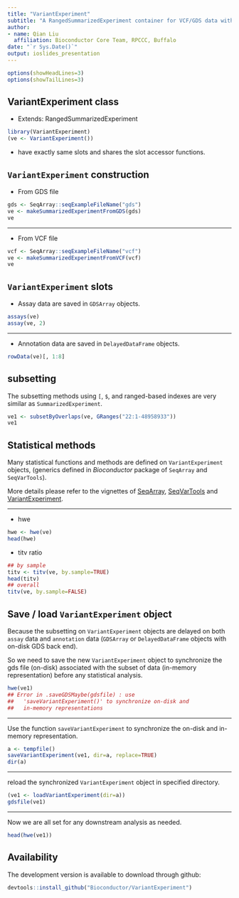 ```yaml
--- 
title: "VariantExperiment"
subtitle: "A RangedSummarizedExperiment container for VCF/GDS data with GDS back-end"
author: 
- name: Qian Liu
  affiliation: Bioconductor Core Team, RPCCC, Buffalo
date: "`r Sys.Date()`"
output: ioslides_presentation
---
```


```r
options(showHeadLines=3)
options(showTailLines=3)
```

## VariantExperiment class

- Extends: RangedSummarizedExperiment
```r
library(VariantExperiment)
(ve <- VariantExperiment())
```
- have exactly same slots and shares the slot accessor functions.

## `VariantExperiment` construction

- From GDS file

```r
gds <- SeqArray::seqExampleFileName("gds")
ve <- makeSummarizedExperimentFromGDS(gds)
ve
```

---

- From VCF file

```r
vcf <- SeqArray::seqExampleFileName("vcf")
ve <- makeSummarizedExperimentFromVCF(vcf)
ve
```

## `VariantExperiment` slots

- Assay data are saved in `GDSArray` objects.
```r
assays(ve)
assay(ve, 2)
```

--- 

- Annotation data are saved in `DelayedDataFrame` objects.

```r
rowData(ve)[, 1:8]
```

## subsetting 

The subsetting methods using `[`, `$`, and ranged-based indexes are
very similar as `SummarizedExperiment`.

```r
ve1 <- subsetByOverlaps(ve, GRanges("22:1-48958933"))
ve1
```

## Statistical methods

Many statistical functions and methods are defined on
`VariantExperiment` objects, (generics defined in _Bioconductor_
package of `SeqArray` and `SeqVarTools`).     

More details please refer to the vignettes of [SeqArray][], 
[SeqVarTools][] and [VariantExperiment][].

[SeqArray]: https://bioconductor.org/packages/SeqArray
[SeqVarTools]: https://bioconductor.org/packages/SeqVarTools
[VariantExperiment]: https://github.com/Bioconductor/VariantExperiment

---

- hwe

```r
hwe <- hwe(ve)
head(hwe)
```

- titv ratio

```r
## by sample
titv <- titv(ve, by.sample=TRUE)
head(titv)
## overall 
titv(ve, by.sample=FALSE)
```

## Save / load `VariantExperiment` object

Because the subsetting on `VariantExperiment` objects are delayed on
both `assay` data and `annotation` data (`GDSArray` or
`DelayedDataFrame` objects with on-disk GDS back end).   

So we need to save the new `VariantExperiment` object to synchronize
the gds file (on-disk) associated with the subset of data (in-memory
representation) before any statistical analysis.

```r
hwe(ve1)
## Error in .saveGDSMaybe(gdsfile) : use
##   'saveVariantExperiment()' to synchronize on-disk and
##   in-memory representations
```
---
 
Use the function `saveVariantExperiment` to synchronize the
on-disk and in-memory representation.

```r
a <- tempfile()
saveVariantExperiment(ve1, dir=a, replace=TRUE)
dir(a)
```

---

reload the synchronized `VariantExperiment` object in specified
directory.

```r
(ve1 <- loadVariantExperiment(dir=a))
gdsfile(ve1)
```

--- 
Now we are all set for any downstream analysis as needed. 
```r
head(hwe(ve1))
```


## Availability

The development version is available to download through github: 

```r
devtools::install_github("Bioconductor/VariantExperiment")
```

